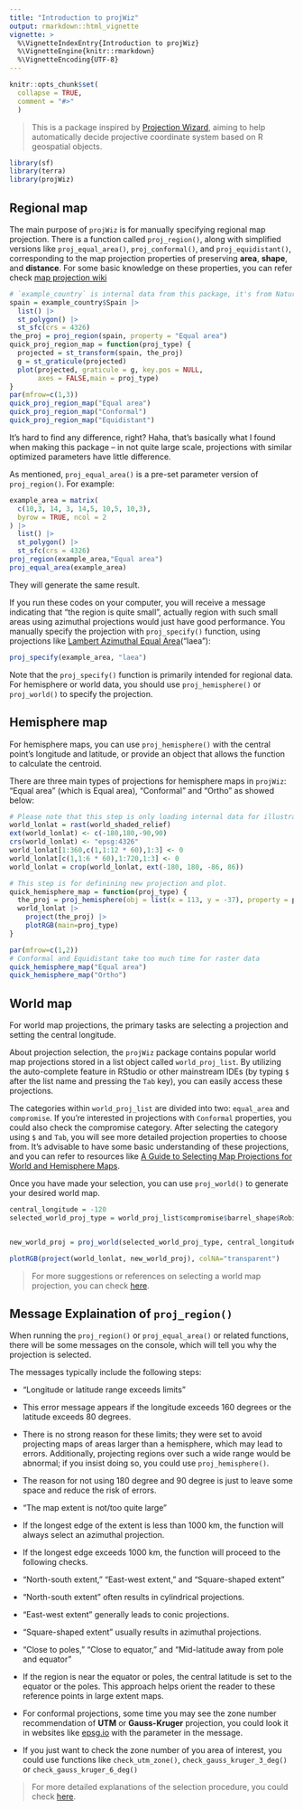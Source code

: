 ```yaml
---
title: "Introduction to projWiz"
output: rmarkdown::html_vignette
vignette: >
  %\VignetteIndexEntry{Introduction to projWiz}
  %\VignetteEngine{knitr::rmarkdown}
  %\VignetteEncoding{UTF-8}
---
```

  
```r
knitr::opts_chunk$set(
  collapse = TRUE,
  comment = "#>"
  )
```
  
> This is a package inspired by [Projection Wizard](https://projectionwizard.org/), aiming to help automatically decide projective coordinate system based on R geospatial objects.
  
```r
library(sf)
library(terra)
library(projWiz)
```


## Regional map

The main purpose of `projWiz` is for manually specifying regional map projection. There is a function called `proj_region()`, along with simplified versions like `proj_equal_area()`, `proj_conformal()`, and `proj_equidistant()`, corresponding to the map projection properties of preserving **area**, **shape**, and **distance**. For some basic knowledge on these properties, you can refer check [map projection wiki](https://en.wikipedia.org/wiki/Map_projection#Metric_properties_of_maps)

```r
# `example_country` is internal data from this package, it's from Natural Earth 1:110m Cultural Vectors
spain = example_country$Spain |> 
  list() |> 
  st_polygon() |> 
  st_sfc(crs = 4326)
the_proj = proj_region(spain, property = "Equal area")
quick_proj_region_map = function(proj_type) {
  projected = st_transform(spain, the_proj)
  g = st_graticule(projected)
  plot(projected, graticule = g, key.pos = NULL, 
       axes = FALSE,main = proj_type)
}
par(mfrow=c(1,3))
quick_proj_region_map("Equal area")
quick_proj_region_map("Conformal")
quick_proj_region_map("Equidistant")
```

It's hard to find any difference, right? Haha, that's basically what I found when making this package -- in not quite large scale, projections with similar optimized parameters have little difference.

As mentioned, `proj_equal_area()` is a pre-set parameter version of `proj_region()`. For example:

```r
example_area = matrix(
  c(10,3, 14, 3, 14,5, 10,5, 10,3),
  byrow = TRUE, ncol = 2
) |> 
  list() |> 
  st_polygon() |> 
  st_sfc(crs = 4326) 
proj_region(example_area,"Equal area")
proj_equal_area(example_area)
```
They will generate the same result.

If you run these codes on your computer, you will receive a message indicating that "the region is quite small", actually region with such small areas using azimuthal projections would just have good performance. You manually specify the projection with `proj_specify()` function, using projections like [Lambert Azimuthal Equal Area](https://proj.org/en/stable/operations/projections/laea.html)("laea"):


```r
proj_specify(example_area, "laea")
```
Note that the `proj_specify()` function is primarily intended for regional data. For hemisphere or world data, you should use `proj_hemisphere()` or `proj_world()` to specify the projection.




## Hemisphere map

For hemisphere maps, you can use `proj_hemisphere()` with the central point's longitude and latitude, or provide an object that allows the function to calculate the centroid.

There are three main types of projections for hemisphere maps in `projWiz`: "Equal area" (which is Equal area), "Conformal" and "Ortho" as showed below:

```r
# Please note that this step is only loading internal data for illustration.
world_lonlat = rast(world_shaded_relief)
ext(world_lonlat) <- c(-180,180,-90,90)
crs(world_lonlat) <- "epsg:4326"
world_lonlat[1:360,c(1,1:12 * 60),1:3] <- 0
world_lonlat[c(1,1:6 * 60),1:720,1:3] <- 0
world_lonlat = crop(world_lonlat, ext(-180, 180, -86, 86))

# This step is for definining new projection and plot.
quick_hemisphere_map = function(proj_type) {
  the_proj = proj_hemisphere(obj = list(x = 113, y = -37), property = proj_type)
  world_lonlat |> 
    project(the_proj) |> 
    plotRGB(main=proj_type)
}

par(mfrow=c(1,2))
# Conformal and Equidistant take too much time for raster data
quick_hemisphere_map("Equal area")
quick_hemisphere_map("Ortho")
```

## World map

For world map projections, the primary tasks are selecting a projection and setting the central longitude.

About projection selection, the `projWiz` package contains popular world map projections stored in a list object called `world_proj_list`. By utilizing the auto-complete feature in RStudio or other mainstream IDEs (by typing `$` after the list name and pressing the `Tab` key), you can easily access these projections.

The categories within `world_proj_list` are divided into two: `equal_area` and `compromise`. If you're interested in projections with `Conformal` properties, you could also check the compromise category. After selecting the category using `$` and `Tab`, you will see more detailed projection properties to choose from. It’s advisable to have some basic understanding of these projections, and you can refer to resources like [A Guide to Selecting Map Projections for World and Hemisphere Maps](https://doi.org/10.1007/978-3-319-51835-0_9).

Once you have made your selection, you can use `proj_world()` to generate your desired world map.

```r
central_longitude = -120
selected_world_proj_type = world_proj_list$compromise$barrel_shape$Robinson


new_world_proj = proj_world(selected_world_proj_type, central_longitude)

plotRGB(project(world_lonlat, new_world_proj), colNA="transparent")
```

> For more suggestions or references on selecting a world map projection, you can check [here](https://stoney239.github.io/projWiz/articles/world-proj-illustration.html).

## Message Explaination of `proj_region()`

When running the `proj_region()` or `proj_equal_area()` or related functions, there will be some messages on the console, which will tell you why the projection is selected.

The messages typically include the following steps:

- "Longitude or latitude range exceeds limits"
- This error message appears if the longitude exceeds 160 degrees or the latitude exceeds 80 degrees. 
- There is no strong reason for these limits; they were set to avoid projecting maps of areas larger than a hemisphere, which may lead to errors. Additionally, projecting regions over such a wide range would be abnormal; if you insist doing so, you could use `proj_hemisphere()`.
- The reason for not using 180 degree and 90 degree is just to leave some space and reduce the risk of errors. 

- "The map extent is not/too quite large"
- If the longest edge of the extent is less than 1000 km, the function will always select an azimuthal projection. 
- If the longest edge exceeds 1000 km, the function will proceed to the following checks.

- "North-south extent," "East-west extent," and "Square-shaped extent"
- "North-south extent" often results in cylindrical projections.
- "East-west extent" generally leads to conic projections.
- "Square-shaped extent" usually results in azimuthal projections.

- "Close to poles," "Close to equator," and "Mid-latitude away from pole and equator"
- If the region is near the equator or poles, the central latitude is set to the equator or the poles. This approach helps orient the reader to these reference points in large extent maps.

- For conformal projections, some time you may see the zone number recommendation of **UTM** or **Gauss-Kruger** projection, you could look it in websites like [epsg.io](https://epsg.io/) with the parameter in the message.
- If you just want to check the zone number of you area of interest, you could use functions like `check_utm_zone()`, `check_gauss_kruger_3_deg()` or `check_gauss_kruger_6_deg()`

> For more detailed explanations of the selection procedure, you could check [here](https://stoney239.github.io/projWiz/articles/How-Regional-Projection-Selected.html).
